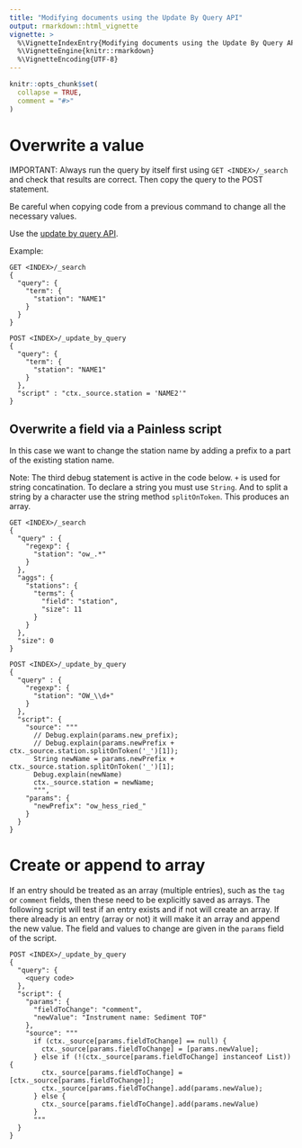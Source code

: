 ```yaml
---
title: "Modifying documents using the Update By Query API"
output: rmarkdown::html_vignette
vignette: >
  %\VignetteIndexEntry{Modifying documents using the Update By Query API}
  %\VignetteEngine{knitr::rmarkdown}
  %\VignetteEncoding{UTF-8}
---
```


```r
knitr::opts_chunk$set(
  collapse = TRUE,
  comment = "#>"
)
```
# Overwrite a value

IMPORTANT: Always run the query by itself first using `GET <INDEX>/_search` and check that results are correct. Then copy the query to the POST statement.

Be careful when copying code from a previous command to change all the necessary values.

Use the [update by query API](https://www.elastic.co/docs/api/doc/elasticsearch/operation/operation-update-by-query).

Example:

```plaintext
GET <INDEX>/_search
{
  "query": {
    "term": {
      "station": "NAME1"
    }
  }
}

POST <INDEX>/_update_by_query
{
  "query": {
    "term": {
      "station": "NAME1"
    }
  },
  "script" : "ctx._source.station = 'NAME2'"
}
```

## Overwrite a field via a Painless script

In this case we want to change the station name by adding a prefix to a part of the existing station name.

Note: The third debug statement is active in the code below. `+` is used for string concatination. To declare a string you must use `String`. And to split a string by a character use the string method `splitOnToken`. This produces an array.

```plaintext
GET <INDEX>/_search
{
  "query" : {
    "regexp": {
      "station": "ow_.*"
    }
  },
  "aggs": {
    "stations": {
      "terms": {
        "field": "station",
        "size": 11
      }
    }
  },
  "size": 0
}

POST <INDEX>/_update_by_query
{
  "query" : {
    "regexp": {
      "station": "OW_\\d+"
    }
  },
  "script": {
    "source": """
      // Debug.explain(params.new_prefix);
      // Debug.explain(params.newPrefix + ctx._source.station.splitOnToken('_')[1]);
      String newName = params.newPrefix + ctx._source.station.splitOnToken('_')[1];
      Debug.explain(newName)
      ctx._source.station = newName;
      """,
    "params": {
      "newPrefix": "ow_hess_ried_"
    }
  }
}
```

# Create or append to array

If an entry should be treated as an array (multiple entries), such as the `tag` or `comment` fields, then these need to be explicitly saved as arrays. The following script will test if an entry exists and if not will create an array. If there already is an entry (array or not) it will make it an array and append the new value. The field and values to change are given in the `params` field of the script.

```plaintext
POST <INDEX>/_update_by_query
{
  "query": {
    <query code>
  },
  "script": {
    "params": {
      "fieldToChange": "comment",
      "newValue": "Instrument name: Sediment TOF"
    },
    "source": """
      if (ctx._source[params.fieldToChange] == null) {
        ctx._source[params.fieldToChange] = [params.newValue];
      } else if (!(ctx._source[params.fieldToChange] instanceof List)) {
        ctx._source[params.fieldToChange] = [ctx._source[params.fieldToChange]];
        ctx._source[params.fieldToChange].add(params.newValue);
      } else {
        ctx._source[params.fieldToChange].add(params.newValue)
      }
      """
  }
}
```

<!-- Copyright 2025 Bundesanstalt für Gewässerkunde -->
<!-- This file is part of ntsportal -->
